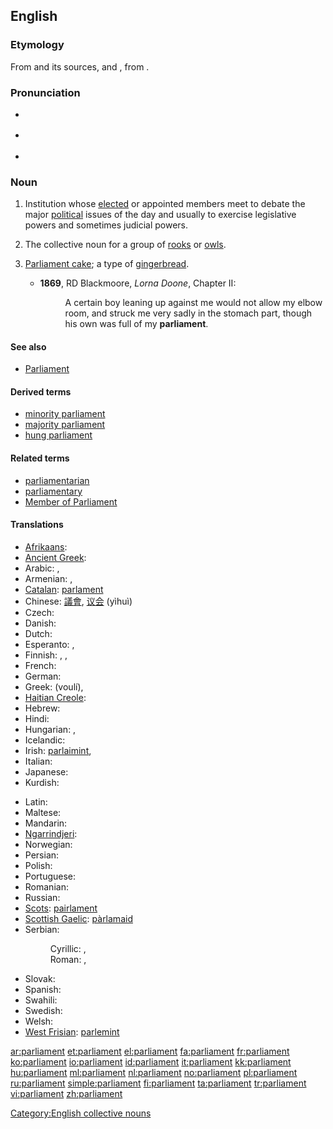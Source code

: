 {{also|Parliament}}
==English==
{{wikipedia}}

===Etymology===
From {{etyl|LL.}} {{term|parlamentum}} and its sources, {{etyl|xno}} and {{etyl|fro}} {{term|parlement||discussion, meeting, assembly, council}}, from {{term|parler||to speak}}.

===Pronunciation===
* {{a|UK}} {{IPA|/ˈpɑːlɪmənt/}}
* {{a|US}} {{IPA|/ˈpɑɹləmɛnt/}}
* {{audio|en-us-parliament.ogg|Audio (US)}}

===Noun===
{{en-noun}}

# Institution whose [[elect]]ed or appointed members meet to debate the major [[political]] issues of the day and usually to exercise legislative powers and sometimes judicial powers.
# {{context|by extension}} The collective noun for a group of [[rook]]s {{italbrac|the species of bird}} or [[owl]]s.
# {{historical}} [[parliament cake|Parliament cake]]; a type of [[gingerbread]].
#* '''1869''', RD Blackmoore, ''Lorna Doone'', Chapter II:
#*: A certain boy leaning up against me would not allow my elbow room, and struck me very sadly in the stomach part, though his own was full of my '''parliament'''.

====See also====
* [[Parliament]]

====Derived terms====
* [[minority parliament]]
* [[majority parliament]]
* [[hung parliament]]

====Related terms====
* [[parliamentarian]]
* [[parliamentary]]
* [[Member of Parliament]]

====Translations====
{{trans-top|elected political institution}}
* [[Afrikaans]]: {{t-|af|parlement|xs=Afrikaans}}
* [[Ancient Greek]]: {{tø|grc|θεσμοθετεῖον|sc=polytonic}}
* Arabic: {{t-|ar|مجلس|m|tr=májlis}}, {{t|ar|برلمان|m|tr=barlamān}}
* Armenian: {{t|hy|խորհրդարան|tr=xorhrdaran}},  {{t|hy|պառլամենտ|tr=paṙlament}}
* [[Catalan]]: [[parlament]] {{m}}
* Chinese: [[議會]], [[议会]] (yìhuì)
* Czech: {{t+|cs|parlament|m}}
* Danish: {{t-|da|parlament}}
* Dutch: {{t+|nl|parlement|n}}
* Esperanto: {{t-|eo|deputitejo|xs=Esperanto}},  {{t-|eo|parlamento|xs=Esperanto}}
* Finnish: {{t+|fi|eduskunta}}, {{t+|fi|parlamentti}}, {{t|fi|valtiopäivät}}
* French: {{t+|fr|parlement|m}}
* German: {{t+|de|Parlament|n}}
* Greek: {{t+|el|βουλή|f}} (voulí), {{t+|el|κοινοβούλιο|n}}
* [[Haitian Creole]]: {{tø|ht|palman}}
* Hebrew: {{t|he|הפרלמנט}}
* Hindi: {{t|hi|संसद|tr=sansada|xs=Hindi}}
* Hungarian: {{t+|hu|országgyűlés}},  {{t+|hu|parlament}}
* Icelandic: {{t|is|alþingi}}
* Irish: [[parlaimint]],  {{t|ga|pharlaimint|xs=Irish}}
* Italian: {{t-|it|parlamento|m}}
* Japanese: {{t+|ja|議会|tr=ぎかい, gikai}}
* Kurdish: {{t+|ku|په‌رله‌مان|tr=perleman|sc=KUchar}}
{{trans-mid}}
* Latin: {{t+|la|senatus|m}}
* Maltese: {{t-|mt|parlament|m|xs=Maltese}}
* Mandarin: {{t-|cmn|議會|tr=Yìhuì|sc=Hani}}
* [[Ngarrindjeri]]: {{tø|nay|tendi}}
* Norwegian: {{t|no|Stortinget}}
* Persian: {{t+|fa|مجلس|tr=majles|xs=Persian}}
* Polish: {{t+|pl|parlament|m}}
* Portuguese: {{t+|pt|parlamento|m}}
* Romanian: {{t+|ro|parlament|n}}
* Russian: {{t+|ru|парламент|m|tr=parláment}}
* [[Scots]]: [[pairlament]]
* [[Scottish Gaelic]]: [[pàrlamaid]]
* Serbian:
*: Cyrillic: {{tø|sh|парламент|m|sc=Cyrl|xs=Serbo-Croatian}}, {{tø|sh|скупштина|f|sc=Cyrl|xs=Serbo-Croatian}}
*: Roman: {{tø|sh|parlament|m|xs=Serbo-Croatian}}, {{tø|sh|skupština|f|xs=Serbo-Croatian}}
* Slovak: {{t-|sk|parlament|m}}
* Spanish: {{t+|es|parlamento|m}}
* Swahili: {{t+|sw|bunge|xs=Swahili}}
* Swedish: {{t+|sv|riksdag}}
* Welsh: {{t|cy|senedd|xs=Welsh}}
* [[West Frisian]]: [[parlemint]] {{n}}
{{trans-bottom}}

[[Category:English collective nouns]]

[[ar:parliament]]
[[et:parliament]]
[[el:parliament]]
[[fa:parliament]]
[[fr:parliament]]
[[ko:parliament]]
[[io:parliament]]
[[id:parliament]]
[[it:parliament]]
[[kk:parliament]]
[[hu:parliament]]
[[ml:parliament]]
[[nl:parliament]]
[[no:parliament]]
[[pl:parliament]]
[[ru:parliament]]
[[simple:parliament]]
[[fi:parliament]]
[[ta:parliament]]
[[tr:parliament]]
[[vi:parliament]]
[[zh:parliament]]